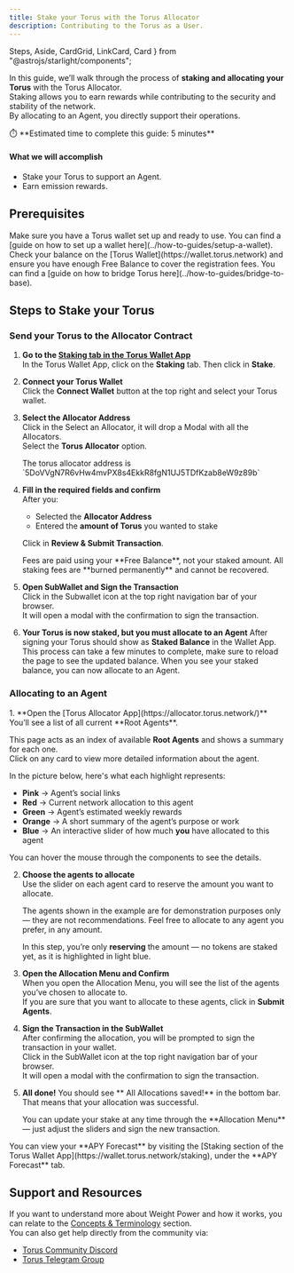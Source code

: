 ```yaml
---
title: Stake your Torus with the Torus Allocator
description: Contributing to the Torus as a User.
---
```


  Steps,
  Aside,
  CardGrid,
  LinkCard,
  Card
} from "@astrojs/starlight/components";

In this guide, we’ll walk through the process of **staking and allocating your Torus** with the Torus Allocator.  
Staking allows you to earn rewards while contributing to the security and stability of the network.  
By allocating to an Agent, you directly support their operations.


<Aside>
⏱️ **Estimated time to complete this guide: 5 minutes**
</Aside>

#### What we will accomplish

- Stake your Torus to support an Agent.
- Earn emission rewards.

## Prerequisites

<CardGrid>
  <Card title="Torus Wallet" icon="seti:license">
    Make sure you have a Torus wallet set up and ready to use.
    You can find a [guide on how to set up a wallet here](../how-to-guides/setup-a-wallet).
  </Card>
  <Card title="Torus Balance" icon="seti:shell">
    Check your balance on the [Torus Wallet](https://wallet.torus.network) and ensure you have enough Free Balance to cover the registration fees.
    You can find a [guide on how to bridge Torus here](../how-to-guides/bridge-to-base).
  </Card>
</CardGrid>

## Steps to Stake your Torus
### Send your Torus to the Allocator Contract

<Steps>

1. **Go to the [Staking tab in the Torus Wallet App](https://wallet.torus.network/staking)**   
   In the Torus Wallet App, click on the **Staking** tab. Then click in **Stake**.
   <ClickableImage src={walletStakingTab} alt="Staking tab in the Torus Wallet App" />

2. **Connect your Torus Wallet**  
   Click the **Connect Wallet** button at the top right and select your Torus wallet.  
   <ClickableImage src={connectToWallet} alt="Connect your Torus Wallet" />

3. **Select the Allocator Address**  
   Click in the Select an Allocator, it will drop a Modal with all the Allocators.  
   Select the **Torus Allocator** option.
   <Aside>
      The torus allocator address is `5DoVVgN7R6vHw4mvPX8s4EkkR8fgN1UJ5TDfKzab8eW9z89b`
   </Aside>

4. **Fill in the required fields and confirm**  
    After you:   
    - Selected the **Allocator Address**  
   - Entered the **amount of Torus** you wanted to stake   

   Click in **Review & Submit Transaction**.

   <Aside>
   Fees are paid using your **Free Balance**, not your staked amount.  
   All staking fees are **burned permanently** and cannot be recovered.
   </Aside>

   <ClickableImage src={fillInInformation} alt="Stake your Torus" />


5. **Open SubWallet and Sign the Transaction**    
    Click in the Subwallet icon at the top right navigation bar of your browser.  
    It will open a modal with the confirmation to sign the transaction.
    <ClickableImage src={openSubwalletAndSign} alt="SubWallet sign transaction" />


6. **Your Torus is now staked, but you must allocate to an Agent**
    After signing your Torus should show as **Staked Balance** in the Wallet App.  
    This process can take a few minutes to complete, make sure to reload the page to see the updated balance.
    When you see your staked balance, you can now allocate to an Agent.
   <ClickableImage src={stakedBalanceSuccessfully} alt="Staked Balance" />
</Steps>

### Allocating to an Agent
<Steps>
1. **Open the [Torus Allocator App](https://allocator.torus.network/)**  
   You’ll see a list of all current **Root Agents**.

   This page acts as an index of available **Root Agents** and shows a summary for each one.  
   Click on any card to view more detailed information about the agent.

   In the picture below, here's what each highlight represents:

   - **Pink**  → Agent’s social links  
   - **Red**   → Current network allocation to this agent  
   - **Green** → Agent’s estimated weekly rewards  
   - **Orange** → A short summary of the agent’s purpose or work  
   - **Blue** → An interactive slider of how much **you** have allocated to this agent

   You can hover the mouse through the components to see the details.  

   <ClickableImage src={allocatorAppCardExplanation} alt="Torus Allocator App" />

2. **Choose the agents to allocate**  
   Use the slider on each agent card to reserve the amount you want to allocate.

   <Aside>
   The agents shown in the example are for demonstration purposes only — they are not recommendations.  
   Feel free to allocate to any agent you prefer, in any amount.
   </Aside>

   In this step, you’re only **reserving** the amount — no tokens are staked yet, as it is highlighted in light blue.
   <ClickableImage src={allocatorChooseWhoToAllocateTo} alt="Allocator-choose-who-to-allocate-to" />

3. **Open the Allocation Menu and Confirm**    
   When you open the Allocation Menu, you will see the list of the agents you’ve chosen to allocate to.  
   If you are sure that you want to allocate to these agents, click in **Submit Agents**.

   <ClickableImage src={allocatorConfirmAllocationAndSubmit} alt="Allocator-confirm-allocation-and-submit" />

4. **Sign the Transaction in the SubWallet**    
   After confirming the allocation, you will be prompted to sign the transaction in your wallet.  
   Click in the SubWallet icon at the top right navigation bar of your browser.   
   It will open a modal with the confirmation to sign the transaction.  
   <ClickableImage src={allocatorConfirmAndSignTransaction} alt="SubWallet sign transaction" />

5. **All done!**
   You should see ** All Allocations saved!** in the bottom bar.  
   That means that your allocation was successful.  
   <Aside>
   You can update your stake at any time through the **Allocation Menu** — just adjust the sliders and sign the new transaction.
   </Aside>
   <ClickableImage src={allocatorDoneAllocated} alt="allocator-done-allocated" />
</Steps>
   <Aside>
   You can view your **APY Forecast** by visiting the [Staking section of the Torus Wallet App](https://wallet.torus.network/staking), under the **APY Forecast** tab.
   </Aside>

   
## Support and Resources
   If you want to understand more about Weight Power and how it works, you can relate to the [Concepts & Terminology](../getting-started/concepts) section.  
   You can also get help directly from the community via:
   - [Torus Community Discord](https://discord.gg/torus)  
   - [Torus Telegram Group](https://t.me/torusnetwork)  
